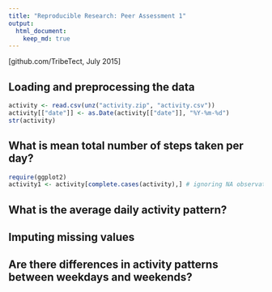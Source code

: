 ```yaml
---
title: "Reproducible Research: Peer Assessment 1"
output: 
  html_document:
    keep_md: true
---
```


[github.com/TribeTect, July 2015]

## Loading and preprocessing the data
```r
activity <- read.csv(unz("activity.zip", "activity.csv"))
activity[["date"]] <- as.Date(activity[["date"]], "%Y-%m-%d")
str(activity)

```

## What is mean total number of steps taken per day?
```r
require(ggplot2)
activity1 <- activity[complete.cases(activity),] # ignoring NA observations for this part of the assignment

```


## What is the average daily activity pattern?



## Imputing missing values



## Are there differences in activity patterns between weekdays and weekends?

